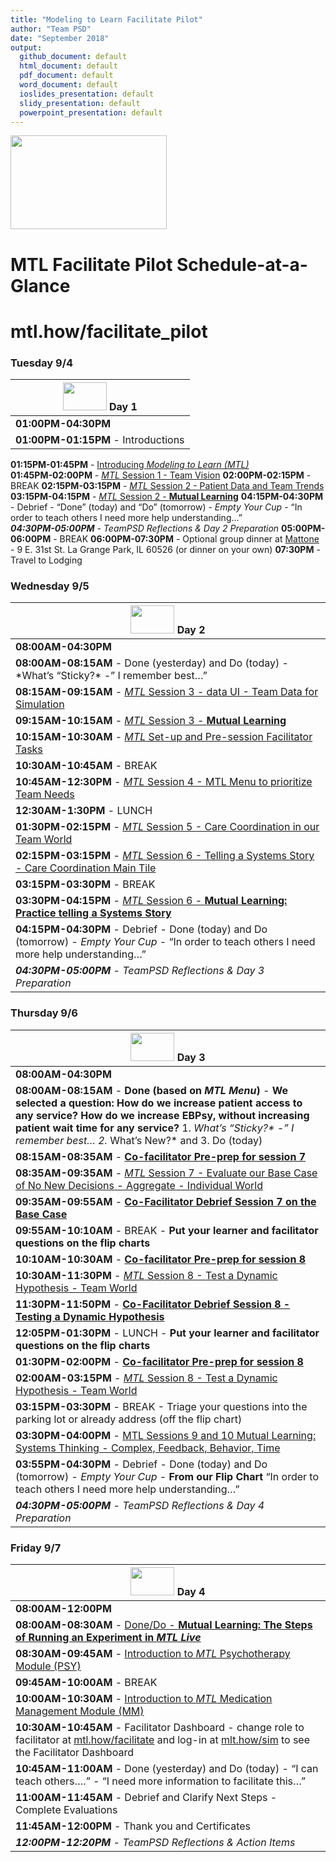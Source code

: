 ```yaml
---
title: "Modeling to Learn Facilitate Pilot"
author: "Team PSD"
date: "September 2018"
output: 
  github_document: default
  html_document: default
  pdf_document: default
  word_document: default
  ioslides_presentation: default
  slidy_presentation: default
  powerpoint_presentation: default
---
```


<img src = "https://github.com/lzim/teampsd/blob/teampsd_style/mtl_logo/mtl_facilitate_sq_sm.png"
     height = "150" width = "250">  

# MTL Facilitate Pilot Schedule-at-a-Glance 

# mtl.how/facilitate_pilot

### Tuesday 9/4
<img src = "https://github.com/lzim/teampsd/blob/teampsd_style/mtl_logo/mtl_facilitate_sq_sm.png" height = "45" width = "70" style ="display: inline-block"/> Day 1        |
------------   |
**01:00PM-04:30PM**  |
**01:00PM-01:15PM** - Introductions  |
**01:15PM-01:45PM** - [Introducing *Modeling to Learn (MTL)*](https://mtl.how/intro)   
**01:45PM-02:00PM** - [*MTL* Session 1 - Team Vision](https://github.com/lzim/teampsd/blob/master/mtl_facilitate_workgroup/mtl_live_guide/mtl_live_session01_see.Rmd) 
**02:00PM-02:15PM** - BREAK
**02:15PM-03:15PM** - [*MTL* Session 2 - Patient Data and Team Trends](https://github.com/lzim/teampsd/blob/master/mtl_facilitate_workgroup/mtl_live_guide/mtl_live_session02_see.Rmd)
**03:15PM-04:15PM** - [*MTL* Session 2 - **Mutual Learning**]( https://github.com/lzim/teampsd/blob/lzim/mtl_facilitate_workgroup/mtl_facilitate_pilot/day1/session2_mutual_learning_activity.rmd) 
**04:15PM-04:30PM** - Debrief - "Done" (today) and "Do" (tomorrow) - *Empty Your Cup* - “In order to teach others I need more help understanding…”   
***04:30PM-05:00PM** - TeamPSD Reflections & Day 2 Preparation* 
**05:00PM-06:00PM** - BREAK 
**06:00PM-07:30PM** - Optional group dinner at [Mattone](https://www.yelp.com/biz/mattone-restaurant-and-bar-la-grange-park-2) - 9 E. 31st St. La Grange Park, IL 60526 (or dinner on your own)
**07:30PM**         - Travel to Lodging 
 

### Wednesday 9/5
<img src = "https://github.com/lzim/teampsd/blob/teampsd_style/mtl_logo/mtl_facilitate_sq_sm.png" height = "45" width = "70" style ="display: inline-block"/> Day 2	     |
---------------     |
**08:00AM-04:30PM**  |    	
**08:00AM-08:15AM** - Done (yesterday) and Do (today) - *What’s “Sticky?* - " I remember best…"|
**08:15AM-09:15AM** - [*MTL* Session 3 - data UI - Team Data for Simulation](https://github.com/lzim/teampsd/blob/master/mtl_facilitate_workgroup/mtl_live_guide/mtl_live_session03_see.Rmd)   |
**09:15AM-10:15AM** - [*MTL* Session 3 - **Mutual Learning**](https://github.com/lzim/teampsd/blob/lzim/mtl_facilitate_workgroup/mtl_facilitate_pilot/day2/session3_mutual_learning_activity.rmd) |
**10:15AM-10:30AM** - [*MTL* Set-up and Pre-session Facilitator Tasks](https://mtl.how/facilitate) |
**10:30AM-10:45AM** - BREAK |
**10:45AM-12:30PM** - [*MTL* Session 4 - MTL Menu to prioritize Team Needs](https://mtl.how/menu) |
**12:30AM-1:30PM** - LUNCH |
**01:30PM-02:15PM** -  [*MTL* Session 5 - Care Coordination in our Team World](https://github.com/lzim/teampsd/blob/master/mtl_facilitate_workgroup/mtl_live_guide/mtl_live_session05_see.Rmd)|
**02:15PM-03:15PM** - [*MTL* Session 6 - Telling a Systems Story - Care Coordination Main Tile](https://github.com/lzim/teampsd/blob/master/mtl_facilitate_workgroup/mtl_live_guide/mtl_live_session06_see.Rmd) |
**03:15PM-03:30PM** -  BREAK  |
**03:30PM-04:15PM** - [*MTL* Session 6 - **Mutual Learning: Practice telling a Systems Story**](https://github.com/lzim/teampsd/blob/master/mtl_facilitate_workgroup/mtl_facilitate_pilot/day2/session6_mutual_learning_activity.rmd)  |
**04:15PM-04:30PM** - Debrief - Done (today) and Do (tomorrow) - *Empty Your Cup* - “In order to teach others I need more help understanding…” |
***04:30PM-05:00PM** - TeamPSD Reflections & Day 3 Preparation* |


### Thursday 9/6
<img src = "https://github.com/lzim/teampsd/blob/teampsd_style/mtl_logo/mtl_facilitate_sq_sm.png" height = "45" width = "70" style ="display: inline-block"/> Day 3 |
-------------- |
**08:00AM-04:30PM** |
**08:00AM-08:15AM** - **Done (based on *MTL Menu*)** - **We selected a question: How do we increase patient access to any service? How do we increase EBPsy, without increasing patient wait time for any service?** 1. *What’s “Sticky?* - " I remember best... 2. *What's New?* and 3. Do (today)  |      
**08:15AM-08:35AM** - [**Co-facilitator Pre-prep for session 7**](https://github.com/lzim/teampsd/blob/master/mtl_facilitate_workgroup/checklist/pre_meeting_checklist.rmd) |
**08:35AM-09:35AM** - [*MTL* Session 7 - Evaluate our Base Case of No New Decisions - Aggregate - Individual World](https://github.com/lzim/teampsd/blob/master/mtl_facilitate_workgroup/mtl_live_guide/mtl_live_session07_see.Rmd)  |
**09:35AM-09:55AM** - [**Co-Facilitator Debrief Session 7 on the Base Case**](https://github.com/lzim/teampsd/blob/master/mtl_facilitate_workgroup/checklist/post_meeting_checklist.rmd)  |
**09:55AM-10:10AM** - BREAK - **Put your learner and facilitator questions on the flip charts**  |
**10:10AM-10:30AM** - [**Co-facilitator Pre-prep for session 8**](https://github.com/lzim/teampsd/blob/master/mtl_facilitate_workgroup/checklist/pre_meeting_checklist.rmd) |
**10:30AM-11:30PM** - [*MTL* Session 8 - Test a Dynamic Hypothesis - Team World](https://github.com/lzim/teampsd/blob/master/mtl_facilitate_workgroup/mtl_live_guide/mtl_live_session08_see.Rmd)  |
**11:30PM-11:50PM** - [**Co-Facilitator Debrief Session 8 - Testing a Dynamic Hypothesis**](https://github.com/lzim/teampsd/blob/master/mtl_facilitate_workgroup/checklist/post_meeting_checklist.rmd) |
**12:05PM-01:30PM** - LUNCH - **Put your learner and facilitator questions on the flip charts** |
**01:30PM-02:00PM** - [**Co-facilitator Pre-prep for session 8**](https://github.com/lzim/teampsd/blob/master/mtl_facilitate_workgroup/checklist/pre_meeting_checklist.rmd) |
**02:00AM-03:15PM** - [*MTL* Session 8 - Test a Dynamic Hypothesis - Team World](https://github.com/lzim/teampsd/blob/master/mtl_facilitate_workgroup/mtl_live_guide/mtl_live_session08_see.Rmd)  |
**03:15PM-03:30PM** - BREAK - Triage your questions into the parking lot or already address (off the flip chart)   |
**03:30PM-04:00PM** - [MTL Sessions 9 and 10 Mutual Learning: Systems Thinking - Complex, Feedback, Behavior, Time](https://github.com/lzim/teampsd/blob/lzim/mtl_facilitate_workgroup/mtl_facilitate_pilot/day3/systems_thinking_mutual_learning.Rmd)  |
**03:55PM-04:30PM** - Debrief - Done (today) and Do (tomorrow) - *Empty Your Cup* - **From our Flip Chart** “In order to teach others I need more help understanding…” |
***04:30PM-05:00PM** - TeamPSD Reflections & Day 4 Preparation*  |


### Friday 9/7  
<img src = "https://github.com/lzim/teampsd/blob/teampsd_style/mtl_logo/mtl_facilitate_sq_sm.png" height = "45" width = "70" style ="display: inline-block"/> Day 4 |
------------ |
**08:00AM-12:00PM**   |
**08:00AM-08:30AM** -  [Done/Do - **Mutual Learning: The Steps of Running an Experiment in *MTL Live***](https://github.com/lzim/teampsd/blob/lzim/mtl_facilitate_workgroup/mtl_facilitate_pilot/day3/session8_mutual_learning_activity.rmd)  | 
**08:30AM-09:45AM** - [Introduction to *MTL* Psychotherapy Module (PSY)](https://mtl.how/sim)  |
**09:45AM-10:00AM** - BREAK  |
**10:00AM-10:30AM** - [Introduction to *MTL* Medication Management Module (MM)](https://mtl.how/sim) |
**10:30AM-10:45AM** - Facilitator Dashboard - change role to facilitator at [mtl.how/facilitate](https://mtl.how/facilitate) and log-in at [mlt.how/sim](https://mtl.how/sim) to see the Facilitator Dashboard  |
**10:45AM-11:00AM** - Done (yesterday) and Do (today) - “I can teach others….” - “I need more information to facilitate this…”  |
**11:00AM-11:45AM** - Debrief and Clarify Next Steps - Complete Evaluations  |
**11:45AM-12:00PM** - Thank you and Certificates  |
***12:00PM-12:20PM** - TeamPSD Reflections & Action Items*  |


